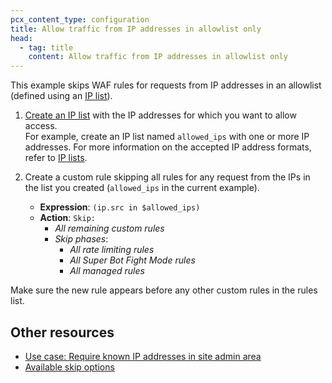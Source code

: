 ```yaml
---
pcx_content_type: configuration
title: Allow traffic from IP addresses in allowlist only
head:
  - tag: title
    content: Allow traffic from IP addresses in allowlist only
---
```


This example skips WAF rules for requests from IP addresses in an allowlist (defined using an [IP list](/waf/tools/lists/custom-lists/#lists-with-ip-addresses-ip-lists)).

1.  [Create an IP list](/waf/tools/lists/create-dashboard/) with the IP addresses for which you want to allow access.<br/>
    For example, create an IP list named `allowed_ips` with one or more IP addresses. For more information on the accepted IP address formats, refer to [IP lists](/waf/tools/lists/custom-lists/#lists-with-ip-addresses-ip-lists).

2.  Create a custom rule skipping all rules for any request from the IPs in the list you created (`allowed_ips` in the current example).

    - **Expression**: `(ip.src in $allowed_ips)`
    - **Action**: `Skip:`
      - _All remaining custom rules_
      - _Skip phases_:
        - _All rate limiting rules_
        - _All Super Bot Fight Mode rules_
        - _All managed rules_

Make sure the new rule appears before any other custom rules in the rules list.

## Other resources

- [Use case: Require known IP addresses in site admin area](/waf/custom-rules/use-cases/site-admin-only-known-ips/)
- [Available skip options](/waf/custom-rules/skip/options/)
